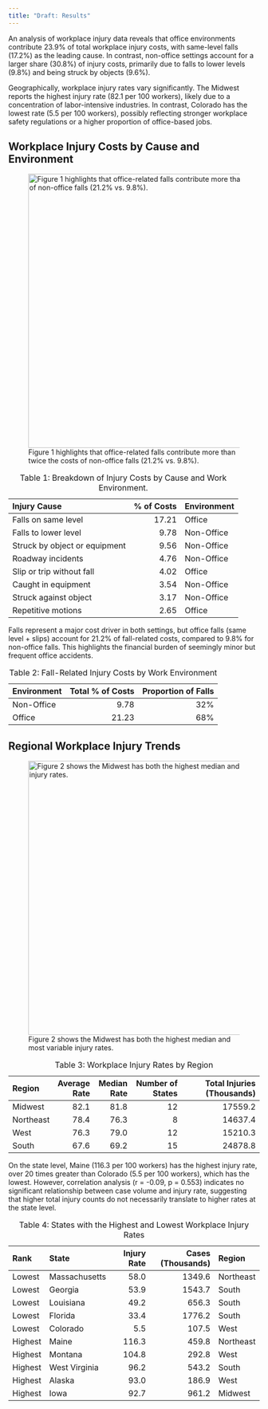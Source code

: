 ```yaml
---
title: "Draft: Results"
---
```


An analysis of workplace injury data reveals that office environments contribute 23.9% of total workplace injury costs, with same-level falls (17.2%) as the leading cause. In contrast, non-office settings account for a larger share (30.8%) of injury costs, primarily due to falls to lower levels (9.8%) and being struck by objects (9.6%).

Geographically, workplace injury rates vary significantly. The Midwest reports the highest injury rate (82.1 per 100 workers), likely due to a concentration of labor-intensive industries. In contrast, Colorado has the lowest rate (5.5 per 100 workers), possibly reflecting stronger workplace safety regulations or a higher proportion of office-based jobs.

## Workplace Injury Costs by Cause and Environment

![Figure 1 highlights that office-related falls contribute more than twice the costs of non-office falls (21.2% vs. 9.8%).](officecomparison.png){fig-align="left" width="550"}

| Injury Cause                  | \% of Costs | Environment |
|:------------------------------|------------:|:------------|
| Falls on same level           |       17.21 | Office      |
| Falls to lower level          |        9.78 | Non-Office  |
| Struck by object or equipment |        9.56 | Non-Office  |
| Roadway incidents             |        4.76 | Non-Office  |
| Slip or trip without fall     |        4.02 | Office      |
| Caught in equipment           |        3.54 | Non-Office  |
| Struck against object         |        3.17 | Non-Office  |
| Repetitive motions            |        2.65 | Office      |

: Table 1: Breakdown of Injury Costs by Cause and Work Environment.

Falls represent a major cost driver in both settings, but office falls (same level + slips) account for 21.2% of fall-related costs, compared to 9.8% for non-office falls. This highlights the financial burden of seemingly minor but frequent office accidents.

| Environment | Total % of Costs | Proportion of Falls |
|:------------|-----------------:|--------------------:|
| Non-Office  |             9.78 |                 32% |
| Office      |            21.23 |                 68% |

: Table 2: Fall-Related Injury Costs by Work Environment

## Regional Workplace Injury Trends

![Figure 2 shows the Midwest has both the highest median and most variable injury rates.](statecompare.png){fig-align="left" width="550"}

| Region    | Average Rate | Median Rate | Number of States | Total Injuries (Thousands) |
|:----------|-------------:|------------:|-----------------:|---------------------------:|
| Midwest   |         82.1 |        81.8 |               12 |                    17559.2 |
| Northeast |         78.4 |        76.3 |                8 |                    14637.4 |
| West      |         76.3 |        79.0 |               12 |                    15210.3 |
| South     |         67.6 |        69.2 |               15 |                    24878.8 |

: Table 3: Workplace Injury Rates by Region

On the state level, Maine (116.3 per 100 workers) has the highest injury rate, over 20 times greater than Colorado (5.5 per 100 workers), which has the lowest. However, correlation analysis (r = -0.09, p = 0.553) indicates no significant relationship between case volume and injury rate, suggesting that higher total injury counts do not necessarily translate to higher rates at the state level.

| Rank    | State         | Injury Rate | Cases (Thousands) | Region    |
|:--------|:--------------|------------:|------------------:|:----------|
| Lowest  | Massachusetts |        58.0 |            1349.6 | Northeast |
| Lowest  | Georgia       |        53.9 |            1543.7 | South     |
| Lowest  | Louisiana     |        49.2 |             656.3 | South     |
| Lowest  | Florida       |        33.4 |            1776.2 | South     |
| Lowest  | Colorado      |         5.5 |             107.5 | West      |
| Highest | Maine         |       116.3 |             459.8 | Northeast |
| Highest | Montana       |       104.8 |             292.8 | West      |
| Highest | West Virginia |        96.2 |             543.2 | South     |
| Highest | Alaska        |        93.0 |             186.9 | West      |
| Highest | Iowa          |        92.7 |             961.2 | Midwest   |

: Table 4: States with the Highest and Lowest Workplace Injury Rates
